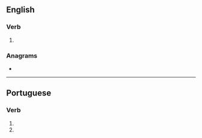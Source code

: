 ==English==

===Verb===
{{head|en|verb form}}

# {{en-third-person singular of|ouse}}

===Anagrams===
* {{anagrams|en|a=eossu|souse}}

----

==Portuguese==

===Verb===
{{head|pt|verb form}}

# {{pt-verb form of|ousar|ar|subjunctive|present|singular|second}}
# {{pt-verb form of|ousar|ar|imperative|negative|singular|second}}